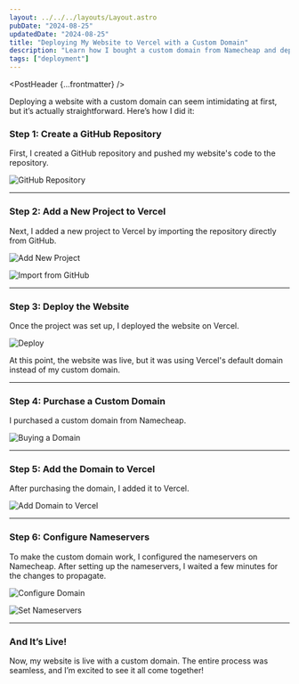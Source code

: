 ```yaml
---
layout: ../../../layouts/Layout.astro
pubDate: "2024-08-25"
updatedDate: "2024-08-25"
title: "Deploying My Website to Vercel with a Custom Domain"
description: "Learn how I bought a custom domain from Namecheap and deployed my website to Vercel."
tags: ["deployment"]
---
```



<PostHeader {...frontmatter} />

Deploying a website with a custom domain can seem intimidating at first, but it’s actually straightforward. Here’s how I did it:

### Step 1: Create a GitHub Repository
First, I created a GitHub repository and pushed my website's code to the repository.

![GitHub Repository](./_images/repo.png)

---

### Step 2: Add a New Project to Vercel
Next, I added a new project to Vercel by importing the repository directly from GitHub. 

![Add New Project](./_images/add-new.png)

![Import from GitHub](./_images/import.png)

---

### Step 3: Deploy the Website
Once the project was set up, I deployed the website on Vercel. 

![Deploy](./_images/deploy.png)

At this point, the website was live, but it was using Vercel's default domain instead of my custom domain.

---

### Step 4: Purchase a Custom Domain
I purchased a custom domain from Namecheap. 

![Buying a Domain](./_images/buy-domain.png)

---

### Step 5: Add the Domain to Vercel
After purchasing the domain, I added it to Vercel.

![Add Domain to Vercel](./_images/add-domain.png)

---

### Step 6: Configure Nameservers
To make the custom domain work, I configured the nameservers on Namecheap. After setting up the nameservers, I waited a few minutes for the changes to propagate.

![Configure Domain](./_images/config-domain.png)

![Set Nameservers](./_images/config-nameservers.png)

---

### And It’s Live!
Now, my website is live with a custom domain. The entire process was seamless, and I’m excited to see it all come together!

